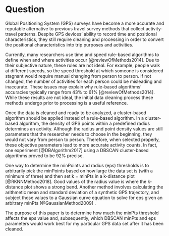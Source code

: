 # Question

Global Positioning System (GPS) surveys have become a more accurate and reputable alternative to previous travel survey methods that collect activity-travel patterns. Despite GPS devices' ability to record time and positional characteristics, they still require cleaning and processing in order to convert the positional characteristics into trip purposes and activities. 

Currently, many researchers use time and speed rule-based algorithms to define when and where activities occur [@reviewOfMethods2014]. Due to their subjective nature, these rules are not ideal. For example, people walk at different speeds, so the speed threshold at which someone is considered stagnant would require manual changing from person to person. If not changed, the number of activities for each person could be misleading and inaccurate. These issues may explain why rule-based algorithms' accuracies typically range from 43% to 61% [@reviewOfMethods2014]. While these results are not ideal, the initial data cleaning process these methods undergo prior to processing is a useful reference.

Once the data is cleaned and ready to be analyzed, a cluster-based algorithm should be applied instead of a rule-based algorithm. In a cluster-based algorithm, the density of GPS points within a predefined radius determines an activity. Although the radius and point density values are still parameters that the researcher needs to choose in the beginning, they would not vary from person to person. Therefore, when selected properly, these objective parameters lead to more accurate activity counts. In fact, one experiment [@DBAlgorithm2017] using a DBSCAN cluster-based algorithms proved to be 92% precise. 

One way to determine the minPoints and radius (eps) thresholds is to arbitrarily pick the minPoints based on how large the data set is (with a minimum of three) and then set k = minPts in a k-distance plot [@RKNNMethod2018]. Good values of the radius value is where the k-distance plot shows a strong bend. Another method involves calculating the arithmetic mean and standard deviation of a synthetic GPS trajectory, and subject those values to a Gaussian curve equation to solve for eps given an arbitrary minPts [@GaussianMethod2009] . 

The purpose of this paper is to determine how much the minPts threshold affects the eps value and, subsequently, which DBSCAN minPts and eps parameters would work best for my particular GPS data set after it has been cleaned.
